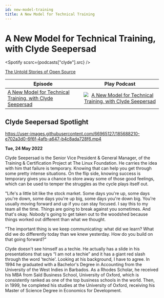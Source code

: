 ```yaml
---
id: new-model-training
title: A New Model for Technical Training
---
```



# A New Model for Technical Training, with Clyde Seepersad

<Spotify scsrc={podcasts["clyde"].src} />

[The Untold Stories of Open Source](https://untold-stories-of-open-source.captivate.fm/spotify)

| Episode                                                                                                             |                                                                                                 Play Podcast                                                                                                 |
| ------------------------------------------------------------------------------------------------------------------- | :----------------------------------------------------------------------------------------------------------------------------------------------------------------------------------------------------------: |
| [A New Model for Technical Training, with Clyde Seepersad](https://open.spotify.com/episode/2HCRrlO0zW2xEcfnZ5i0fG) | [![A New Model for Technical Training, with Clyde Seepersad](../images/podcast-mic.png "A New Model for Technical Training, with Clyde Seepersad")](https://open.spotify.com/episode/2HCRrlO0zW2xEcfnZ5i0fG) |

## Clyde Seepersad Spotlight

https://user-images.githubusercontent.com/66965127/185688210-e702a3d0-6f6f-4afb-a647-b4c8ada728f6.mp4

**Tue, 24 May 2022**

Clyde Seepersad is the Senior Vice President & General Manager, of the Training & Certification Project at The Linux Foundation. He carries the idea with him that failure is temporary. Knowing that can help you get through some pretty intense situations. On the flip side, knowing success is temporary gives you a chance to store away some of those good feelings, which can be used to temper the struggles as the cycle plays itself out.

"Life's a little bit like the stock market. Some days you're up, some days you're down, some days you're up big, some days you're down big. You're usually moving forward and up if you can stay focused. I say this to my team all the time. Things are going to break against you sometimes. And that's okay. Nobody's going to get taken out to the woodshed because things worked out different than what we thought.

"The important thing is we keep communicating: what did we learn? What did we do differently today than we knew yesterday. How do you build on that going forward?"

Clyde doesn't see himself as a techie. He actually has a slide in his presentations that says “I am not a techie” and it has a giant red slash through the word 'techie'. Looking at his background, I have to agree. In 1994 he graduated with a Bachelor's Degree in Accounting from the University of the West Indies in Barbados. As a Rhodes Scholar, he received his MBA from Saïd Business School, University of Oxford, which is consistently ranked as one of the top business schools in the world. Then, in 1999, he completed his studies at the University of Oxford, receiving his Master of Science Degree in Economics for Development.
